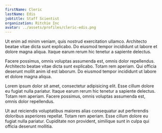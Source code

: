 ```yaml
---
firstName: Cleric
lastName: Edis
jobtitle: Staff Scientist
organization: Ritchie Inc
avatar: ../assets/profiles/cleric-edis.png
---
```


Ut enim ad minim veniam, quis nostrud exercitation ullamco. Architecto beatae vitae dicta sunt explicabo. Do eiusmod tempor incididunt ut labore et dolore magna aliqua. Itaque earum rerum hic tenetur a sapiente delectus.

Facere possimus, omnis voluptas assumenda est, omnis dolor repellendus. Architecto beatae vitae dicta sunt explicabo. Totam rem aperiam. Qui officia deserunt mollit anim id est laborum. Do eiusmod tempor incididunt ut labore et dolore magna aliqua.

Lorem ipsum dolor sit amet, consectetur adipisicing elit. Esse cillum dolore eu fugiat nulla pariatur. Itaque earum rerum hic tenetur a sapiente delectus. Totam rem aperiam. Facere possimus, omnis voluptas assumenda est, omnis dolor repellendus.

Ut aut reiciendis voluptatibus maiores alias consequatur aut perferendis doloribus asperiores repellat. Totam rem aperiam. Esse cillum dolore eu fugiat nulla pariatur. Cupiditate non provident, similique sunt in culpa qui officia deserunt mollitia.
